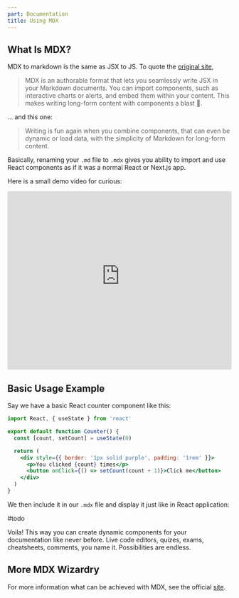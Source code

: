 ```yaml
---
part: Documentation
title: Using MDX
---
```


## What Is MDX?

MDX to markdown is the same as JSX to JS. To quote the [original site](https://mdxjs.com/),

> MDX is an authorable format that lets you seamlessly write JSX in your Markdown documents. You can import components, such as interactive charts or alerts, and embed them within your content. This makes writing long-form content with components a blast 🚀.

... and this one:

> Writing is fun again when you combine components, that can even be dynamic or load data, with the simplicity of Markdown for long-form content.

Basically, renaming your `.md` file to `.mdx` gives you ability to import and use React components as if it was a normal React or Next.js app.

Here is a small demo video for curious:

<iframe
  width='100%'
  height='400'
  src='https://www.youtube-nocookie.com/embed/d2sQiI5NFAM'
  frameBorder='0'
  allow='accelerometer; autoplay; clipboard-write; encrypted-media; gyroscope; picture-in-picture'
  allowFullScreen
></iframe>

## Basic Usage Example

Say we have a basic React counter component like this:

```jsx title=components/example-counter.jsx
import React, { useState } from 'react'

export default function Counter() {
  const [count, setCount] = useState(0)

  return (
    <div style={{ border: '1px solid purple', padding: '1rem' }}>
      <p>You clicked {count} times</p>
      <button onClick={() => setCount(count + 1)}>Click me</button>
    </div>
  )
}
```

We then include it in our `.mdx` file and display it just like in React application:

#todo

Voila! This way you can create dynamic components for your documentation like never before. Live code editors, quizes, exams, cheatsheets, comments, you name it. Possibilities are endless.

## More MDX Wizardry

For more information what can be achieved with MDX, see the official [site](https://mdxjs.com/).
